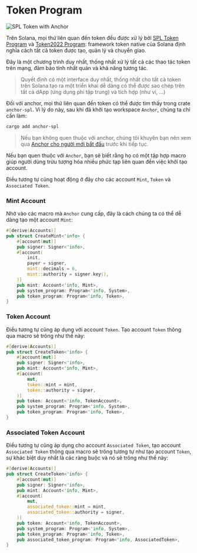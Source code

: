 
# Token Program

![SPL Token with Anchor](/graphics/course-banners/spl-token-with-anchor.png)

Trên Solana, mọi thứ liên quan đến token đều được xử lý bởi [SPL Token Program](https://github.com/solana-program/token) và [Token2022 Program](/vi/courses/token-2022-program): framework token native của Solana định nghĩa cách tất cả token được tạo, quản lý và chuyển giao.

Đây là một chương trình duy nhất, thống nhất xử lý tất cả các thao tác token trên mạng, đảm bảo tính nhất quán và khả năng tương tác.

> Quyết định có một interface duy nhất, thống nhất cho tất cả token trên Solana tạo ra một triển khai dễ dàng có thể được sao chép trên tất cả dApp (ứng dụng phi tập trung) và tích hợp (như ví, ...)

Đối với anchor, mọi thứ liên quan đến token có thể được tìm thấy trong crate `anchor-spl`. Vì lý do này, sau khi đã khởi tạo workspace `Anchor`, chúng ta chỉ cần làm:


```bash
cargo add anchor-spl
```

> Nếu bạn không quen thuộc với anchor, chúng tôi khuyên bạn nên xem qua [Anchor cho người mới bắt đầu](/vi/courses/anchor-for-dummies) trước khi tiếp tục.

<ArticleSection name="Mint và Token Account" id="mint-and-token-accounts" level="h2" />

Nếu bạn quen thuộc với `Anchor`, bạn sẽ biết rằng họ có một tập hợp macro giúp người dùng trừu tượng hóa nhiều phức tạp liên quan đến việc khởi tạo account.

Điều tương tự cũng hoạt động ở đây cho các account `Mint`, `Token` và `Associated Token`.

### Mint Account

Nhờ vào các macro mà `Anchor` cung cấp, đây là cách chúng ta có thể dễ dàng tạo một account `Mint`:

```rust
#[derive(Accounts)]
pub struct CreateMint<'info> {
    #[account(mut)]
    pub signer: Signer<'info>,
    #[account(
        init,
        payer = signer,
        mint::decimals = 6,
        mint::authority = signer.key(),
    )]
    pub mint: Account<'info, Mint>,
    pub system_program: Program<'info, System>,
    pub token_program: Program<'info, Token>,
}
```

### Token Account

Điều tương tự cũng áp dụng với account `Token`. Tạo account `Token` thông qua macro sẽ trông như thế này:

```rust
#[derive(Accounts)]
pub struct CreateToken<'info> {
    #[account(mut)]
    pub signer: Signer<'info>,
    pub mint: Account<'info, Mint>,
    #[account(
        mut,
        token::mint = mint,
        token::authority = signer,
    )]
    pub token: Account<'info, TokenAccount>,
    pub system_program: Program<'info, System>,
    pub token_program: Program<'info, Token>,
}
```

### Associated Token Account

Điều tương tự cũng áp dụng cho account `Associated Token`, tạo account `Associated Token` thông qua macro sẽ trông tương tự như tạo account `Token`, sự khác biệt duy nhất là các ràng buộc và nó sẽ trông như thế này:
```rust
#[derive(Accounts)]
pub struct CreateToken<'info> {
    #[account(mut)]
    pub signer: Signer<'info>,
    pub mint: Account<'info, Mint>,
    #[account(
        mut,
        associated_token::mint = mint,
        associated_token::authority = signer,
    )]
    pub token: Account<'info, TokenAccount>,
    pub system_program: Program<'info, System>,
    pub token_program: Program<'info, Token>,
    pub associated_token_program: Program<'info, AssociatedToken>,
}
```